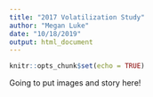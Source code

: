 ```yaml
---
title: "2017 Volatilization Study"
author: "Megan Luke"
date: "10/18/2019"
output: html_document
---
```


```r
knitr::opts_chunk$set(echo = TRUE)
```

Going to put images and story here!


